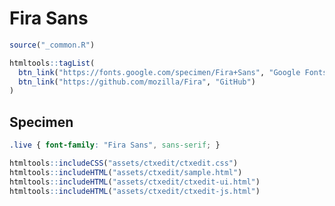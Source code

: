 # Fira Sans

```r
source("_common.R")
```

```r
htmltools::tagList(
  btn_link("https://fonts.google.com/specimen/Fira+Sans", "Google Fonts"),
  btn_link("https://github.com/mozilla/Fira", "GitHub")
)
```

## Specimen

<link rel="preconnect" href="https://fonts.googleapis.com">
<link rel="preconnect" href="https://fonts.gstatic.com" crossorigin>
<link href="https://fonts.googleapis.com/css2?family=Fira+Sans:ital,wght@0,400;0,700;1,400&display=swap" rel="stylesheet">

```css
.live { font-family: "Fira Sans", sans-serif; }
```

```r
htmltools::includeCSS("assets/ctxedit/ctxedit.css")
htmltools::includeHTML("assets/ctxedit/sample.html")
htmltools::includeHTML("assets/ctxedit/ctxedit-ui.html")
htmltools::includeHTML("assets/ctxedit/ctxedit-js.html")
```

